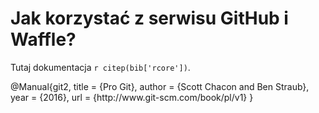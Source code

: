 # Jak korzystać z serwisu GitHub i Waffle?



Tutaj dokumentacja `r citep(bib['rcore'])`.
 
 
 
 
 @Manual{git2,
  title = {Pro Git},
  author = {Scott Chacon and Ben Straub},
  year = {2016},
  url = {http://www.git-scm.com/book/pl/v1}
}



